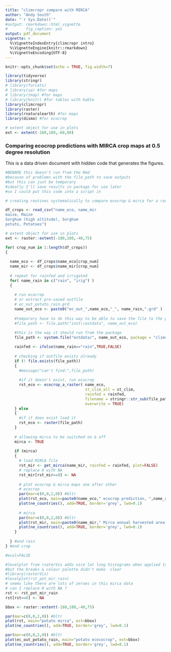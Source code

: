 ```yaml
---
title: "climcropr compare with MIRCA"
author: "Andy South"
date: "`r Sys.Date()`"
#output: rmarkdown::html_vignette
#        fig_caption: yes
output: pdf_document        
vignette: >
  %\VignetteIndexEntry{climcropr intro}
  %\VignetteEngine{knitr::rmarkdown}
  %\VignetteEncoding{UTF-8}
---
```



```r
knitr::opts_chunk$set(echo = TRUE, fig.width=7)

library(tidyverse)
library(stringr)
# library(forcats)
# library(sp) #for maps
# library(tmap) #for maps
# library(knitr) #for tables with kable
library(climcropr)
library(raster)
library(rnaturalearth) #for maps
library(dismo) #for ecocrop

# extent object for use in plots
ext <- extent(-180,180,-60,80)

```

### Comparing ecocrop predictions with MIRCA crop maps at 0.5 degree resolution


This is a data driven document with hidden code that generates the figures. 


```r

#BEWARE this doesn't run from the Rmd 
#because of problems with the file_path to save outputs
#but this can just be temporary
#ideally I'll save results in package for use later
#so I could put this code into a script in 

# creating routines systematically to compare ecocrop & mirca for a range of crops

df_crops <- read_csv("name_eco, name_mir
maize, Maize
Sorghum (high altitude), Sorghum
potato, Potatoes")

# extent object for use in plots
ext <- raster::extent(-180,180,-40,75)

for( crop_num in 1:length(df_crops))
{
  
  name_eco <- df_crops$name_eco[crop_num]
  name_mir <- df_crops$name_mir[crop_num]  
  
  # repeat for rainfed and irrigated
  for( name_rain in c("rain", "irig") )
  {
  
    # run ecocrop
    # or extract pre-saved outfile
    # ec_out_potato_rain.grd
    name_out_eco <- paste0("ec_out_",name_eco,"_", name_rain,".grd" )
    
    #temporary have to do this way to be able to save the file to the package
    #file_path <- file.path("inst\\extdata", name_out_eco)
    
    #this is the way it should run from the package
    file_path <- system.file("extdata/", name_out_eco, package = "climcropr")

    rainfed <- ifelse(name_rain=="rain",TRUE,FALSE)
        
    # checking if outfile exists already
    if (! file.exists(file_path))
    {
      #message("can't find:",file_path)
      
      #if it doesn't exist, run ecocrop
      rst_eco <- ecocrop_a_raster( name_eco,
                                   st_clim_all = st_clim,
                                   rainfed = rainfed,
                                   filename = stringr::str_sub(file_path,1,-5), #remove .grd
                                   overwrite = TRUE)
    } else
    {
      #if it does exist load it
      rst_eco <- raster(file_path)
    }
    
    # allowing mirca to be switched on & off
    mirca <- TRUE
    
    if (mirca)
    {
      # load MIRCA file 
      rst_mir <- get_mirca(name_mir, rainfed = rainfed, plot=FALSE)
      # replace 0 with NA
      rst_mir[rst_mir==0] <- NA    
      
      # plot ecocrop & mirca maps one after other
      # ecocrop
      par(mar=c(0,0,2,0)) #bltr
      plot(rst_eco, main=paste0(name_eco," ecocrop prediction, ",name_rain), ext=ext)
      plot(ne_countries(), add=TRUE, border='grey', lwd=0.1)
  
      # mirca
      par(mar=c(0,0,2,0)) #bltr
      plot(rst_mir, main=paste0(name_mir," Mirca annual harvested area, ",name_rain), ext=ext)
      plot(ne_countries(), add=TRUE, border='grey', lwd=0.1)
    }
        
  } #end rain
} #end crop


```


```r
#eval=FALSE

#levelplot from rsaterVis adds nice lat long histograms when applied to a single layer 
#but the breaks & colour palette didn't make  clear
#library(rasterVis)
#levelplot(rst_pot_mir_rain)
# seems like there are lots of zeroes in this mirca data 
# can I replace 0 with NA ?
rst <- rst_pot_mir_rain
rst[rst==0] <- NA

bbox <- raster::extent(-180,180,-40,75)

par(mar=c(0,0,2,0)) #bltr
plot(rst, main="potato mirca", ext=bbox)
plot(ne_countries(), add=TRUE, border='grey', lwd=0.1)

par(mar=c(0,0,2,0)) #bltr
plot(ec_out_potato_rain, main="potato ecococrop", ext=bbox) 
plot(ne_countries(), add=TRUE, border='grey', lwd=0.1)

```



